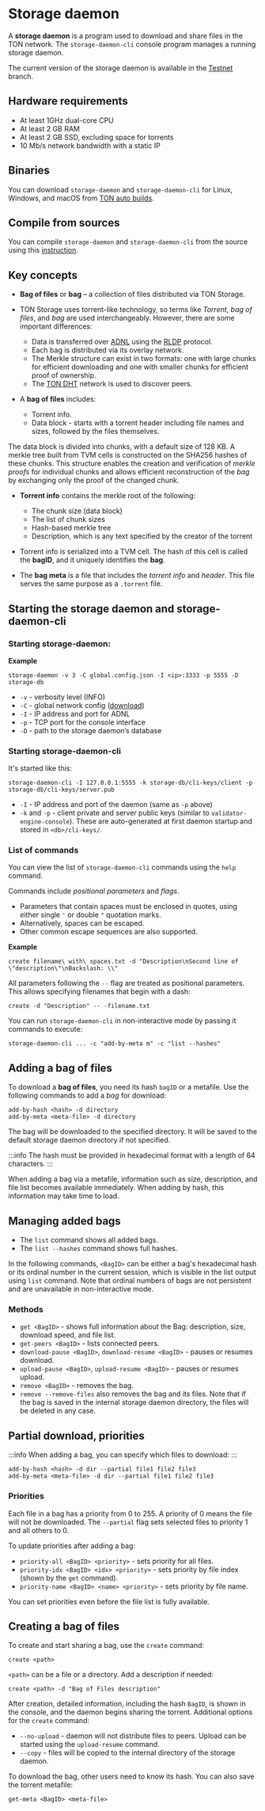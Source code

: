 
# Storage daemon

A **storage daemon** is a program used to download and share files in the TON network. The `storage-daemon-cli` console program manages a running storage daemon.

The current version of the storage daemon is available in the [Testnet](https://github.com/ton-blockchain/ton/tree/testnet) branch.

## Hardware requirements

- At least 1GHz dual-core CPU
- At least 2 GB RAM
- At least 2 GB SSD, excluding space for torrents
- 10 Mb/s network bandwidth with a static IP

## Binaries 

You can download `storage-daemon` and `storage-daemon-cli` for Linux, Windows, and macOS from [TON auto builds](https://github.com/ton-blockchain/ton/releases/latest).


## Compile from sources
You can compile `storage-daemon` and `storage-daemon-cli` from the source using this [instruction](/v3/guidelines/smart-contracts/howto/compile/compilation-instructions#storage-daemon).

## Key concepts

- **Bag of files** or **bag** – a collection of files distributed via TON Storage.
- TON Storage uses torrent-like technology, so terms like *Torrent*, *bag of files*, and *bag* are used interchangeably. However, there are some important differences:
  * Data is transferred over [ADNL](/v3/documentation/network/protocols/adnl/overview) using the [RLDP](/v3/documentation/network/protocols/rldp) protocol.
  * Each bag is distributed via its overlay network.
  * The Merkle structure can exist in two formats: one with large chunks for efficient downloading and one with smaller chunks for efficient proof of ownership.
  * The [TON DHT](/v3/documentation/network/protocols/dht/ton-dht) network is used to discover peers.

- A **bag of files** includes:
  * Torrent info. 
  * Data block - starts with a torrent header including file names and sizes, followed by the files themselves.


The data block is divided into chunks, with a default size of 128 KB. A merkle tree built from TVM cells is constructed on the SHA256 hashes of these chunks. This structure enables the creation and verification of *merkle proofs* for individual chunks and allows efficient reconstruction of the *bag* by exchanging only the proof of the changed chunk.


- **Torrent info** contains the merkle root of the following:
  * The chunk size (data block)
  * The list of chunk sizes 
  * Hash-based merkle tree 
  * Description, which is any text specified by the creator of the torrent

- Torrent info is serialized into a TVM cell. The hash of this cell is called the **bagID**, and it uniquely identifies the **bag**.
- The **bag meta** is a file that includes the *torrent info* and *header*. This file serves the same purpose as a `.torrent` file.




## Starting the storage daemon and storage-daemon-cli

### Starting storage-daemon:

**Example**

```storage-daemon -v 3 -C global.config.json -I <ip>:3333 -p 5555 -D storage-db```

- `-v` - verbosity level (INFO)
- `-C` - global network config ([download](/v3/guidelines/smart-contracts/howto/compile/compilation-instructions#download-global-config))
- `-I` - IP address and port for ADNL
- `-p` - TCP port for the console interface
- `-D` - path to the storage daemon’s database

### Starting storage-daemon-cli 
It's started like this:

```
storage-daemon-cli -I 127.0.0.1:5555 -k storage-db/cli-keys/client -p storage-db/cli-keys/server.pub
```

- `-I` - IP address and port of the daemon (same as `-p` above)
- `-k` and `-p` - client private and server public keys (similar to `validator-engine-console`). These are auto-generated at first daemon startup and stored in `<db>/cli-keys/`.

### List of commands
You can view the list of `storage-daemon-cli` commands using the `help` command.


Commands include *positional parameters* and *flags*. 
- Parameters that contain spaces must be enclosed in quotes, using either single `'` or double `"` quotation marks.
- Alternatively, spaces can be escaped.
- Other common escape sequences are also supported.

**Example**
```
create filename\ with\ spaces.txt -d "Description\nSecond line of \"description\"\nBackslash: \\"
```

All parameters following the `--` flag are treated as positional parameters. This allows specifying filenames that begin with a dash:

```
create -d "Description" -- -filename.txt
```

You can run `storage-daemon-cli` in non-interactive mode by passing it commands to execute:

```
storage-daemon-cli ... -c "add-by-meta m" -c "list --hashes"
```

## Adding a bag of files

To download a **bag of files**, you need its hash `bagID` or a metafile. Use the following commands to add a *bag* for download:

```
add-by-hash <hash> -d directory
add-by-meta <meta-file> -d directory
```
The bag will be downloaded to the specified directory. It will be saved to the default storage daemon directory if not specified.

:::info
The hash must be provided in hexadecimal format with a length of 64 characters.
:::

When adding a bag via a metafile, information such as size, description, and file list becomes available immediately. When adding by hash, this information may take time to load.


## Managing added bags
- The `list` command shows all added bags.
- The `list --hashes` command shows full hashes.

In the following commands, `<BagID>` can be either a bag's hexadecimal hash or its ordinal number in the current session, which is visible in the list output using `list` command. Note that ordinal numbers of bags are not persistent and are unavailable in non-interactive mode.

### Methods

- `get <BagID>` - shows full information about the Bag: description, size, download speed, and file list.
- `get-peers <BagID>` - lists connected peers.
- `download-pause <BagID>`, `download-resume <BagID>` - pauses or resumes download.
- `upload-pause <BagID>`, `upload-resume <BagID>` - pauses or resumes upload.
- `remove <BagID>` - removes the bag.
- `remove --remove-files` also removes the bag and its files. Note that if the bag is saved in the internal storage daemon directory, the files will be deleted in any case.


## Partial download, priorities
:::info
When adding a bag, you can specify which files to download:
:::
```
add-by-hash <hash> -d dir --partial file1 file2 file3
add-by-meta <meta-file> -d dir --partial file1 file2 file3
```

### Priorities
Each file in a bag has a priority from 0 to 255. A priority of 0 means the file will not be downloaded. The `--partial` flag sets selected files to priority 1 and all others to 0.

To update priorities after adding a bag:

- `priority-all <BagID> <priority>` - sets priority for all files.
- `priority-idx <BagID> <idx> <priority>` - sets priority by file index (shown by the `get` command).
- `priority-name <BagID> <name> <priority>` - sets priority by file name.

You can set priorities even before the file list is fully available.


## Creating a bag of files
To create and start sharing a bag, use the `create` command:
```
create <path>
```
`<path>` can be a file or a directory. Add a description if needed:  

```
create <path> -d "Bag of Files description"
```

After creation, detailed information, including the hash `BagID`, is shown in the console, and the daemon begins sharing the torrent.
Additional options for the `create` command:

- `--no-upload` - daemon will not distribute files to peers. Upload can be started using the `upload-resume` command.
- `--copy` - files will be copied to the internal directory of the storage daemon.

To download the bag, other users need to know its hash. You can also save the torrent metafile:

```
get-meta <BagID> <meta-file>
```

<Feedback />

